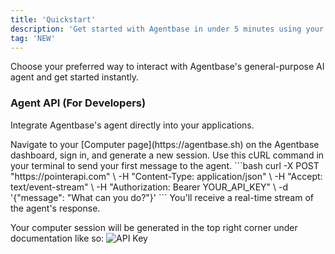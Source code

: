 ```yaml
---
title: 'Quickstart'
description: 'Get started with Agentbase in under 5 minutes using your preferred interface.'
tag: 'NEW'
---
```


Choose your preferred way to interact with Agentbase's general-purpose AI agent and get started instantly.

### Agent API (For Developers)
Integrate Agentbase's agent directly into your applications.

<AccordionGroup>
  <Accordion title="1. Get Your Computer Environment" icon="key">
    Navigate to your [Computer page](https://agentbase.sh) on the Agentbase dashboard, sign in, and generate a new session.
  </Accordion>
  <Accordion title="2. Make Your First API Call" icon="code-branch">
    Use this cURL command in your terminal to send your first message to the agent.
    ```bash
    curl -X POST "https://pointerapi.com" \
      -H "Content-Type: application/json" \
      -H "Accept: text/event-stream" \
      -H "Authorization: Bearer YOUR_API_KEY" \
      -d '{"message": "What can you do?"}'
    ```
    You'll receive a real-time stream of the agent's response.
  </Accordion>
</AccordionGroup> 

Your computer session will be generated in the top right corner under documentation like so:
![API Key](/images/api-key.png)